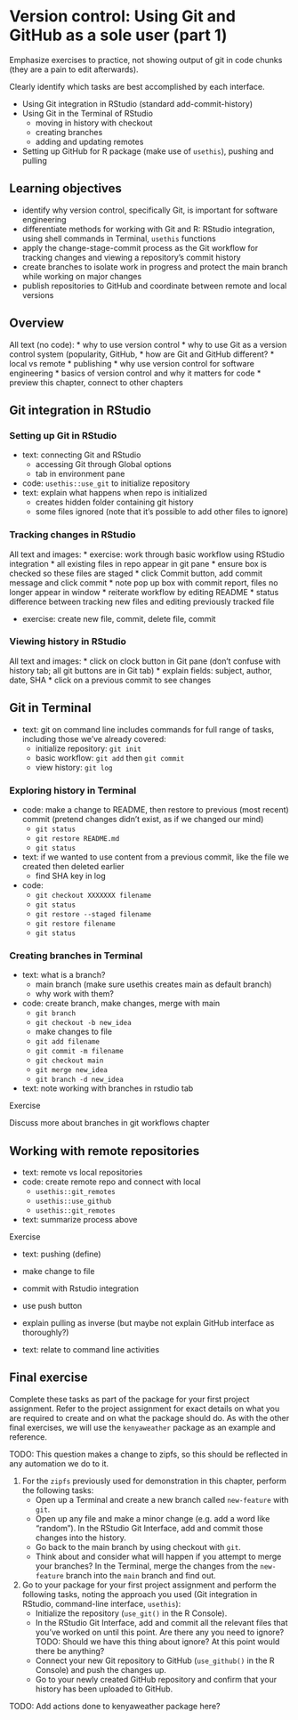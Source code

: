 # Version control: Using Git and GitHub as a sole user (part 1)

Emphasize exercises to practice,
not showing output of git in code chunks (they are a pain to edit afterwards).

Clearly identify which tasks are best accomplished by each interface.

- Using Git integration in RStudio (standard add-commit-history)
- Using Git in the Terminal of RStudio
  - moving in history with checkout
  - creating branches
  - adding and updating remotes
- Setting up GitHub for R package (make use of `usethis`), pushing and pulling

## Learning objectives

* identify why version control, specifically Git, is important for software engineering
* differentiate methods for working with Git and R: RStudio integration, using shell commands in Terminal, `usethis` functions
* apply the change-stage-commit process as the Git workflow for tracking changes and viewing a repository's commit history
* create branches to isolate work in progress and protect the main branch while working on major changes
* publish repositories to GitHub and coordinate between remote and local versions

## Overview

All text (no code):
* why to use version control
* why to use Git as a version control system (popularity, GitHub, 
* how are Git and GitHub different?
  * local vs remote
  * publishing 
* why use version control for software engineering 
  * basics of version control and why it matters for code
  * preview this chapter, connect to other chapters

## Git integration in RStudio

### Setting up Git in RStudio

* text: connecting Git and RStudio
  * accessing Git through Global options
  * tab in environment pane 
* code: `usethis::use_git` to initialize repository
* text: explain what happens when repo is initialized
  * creates hidden folder containing git history
  * some files ignored (note that it's possible to add other files to ignore)

### Tracking changes in RStudio

All text and images:
* exercise: work through basic workflow using RStudio integration
  * all existing files in repo appear in git pane
  * ensure box is checked so these files are staged
  * click Commit button, add commit message and click commit
  * note pop up box with commit report, files no longer appear in window
* reiterate workflow by editing README
  * status difference between tracking new files and editing previously tracked file

* exercise: create new file, commit, delete file, commit

### Viewing history in RStudio

All text and images:
* click on clock button in Git pane (don't confuse with history tab; all git buttons are in Git tab)
* explain fields: subject, author, date, SHA
* click on a previous commit to see changes

## Git in Terminal

* text: git on command line includes commands for full range of tasks, including those we've already covered:
  * initialize repository: `git init`
  * basic workflow: `git add` then `git commit`
  * view history: `git log`

### Exploring history in Terminal

* code: make a change to README, then restore to previous (most recent) commit (pretend changes didn't exist, as if we changed our mind)
  * `git status`
  * `git restore README.md`
  * `git status`

* text: if we wanted to use content from a previous commit, like the file we created then deleted earlier
  * find SHA key in log
* code:
  * `git checkout XXXXXXX filename`
  * `git status`
  * `git restore --staged filename`
  * `git restore filename`
  * `git status`

### Creating branches in Terminal

* text: what is a branch? 
  * main branch (make sure usethis creates main as default branch)
  * why work with them?
* code: create branch, make changes, merge with main
  * `git branch`
  * `git checkout -b new_idea`
  * make changes to file
  * `git add filename`
  * `git commit -m filename`
  * `git checkout main`
  * `git merge new_idea`
  * `git branch -d new_idea`
* text: note working with branches in rstudio tab

Exercise

Discuss more about branches in git workflows chapter

## Working with remote repositories

* text: remote vs local repositories
* code: create remote repo and connect with local
  * `usethis::git_remotes`
  * `usethis::use_github`
  * `usethis::git_remotes`
* text: summarize process above

Exercise

* text: pushing (define)
* make change to file
* commit with Rstudio integration
* use push button

* explain pulling as inverse (but maybe not explain GitHub interface as thoroughly?)

* text: relate to command line activities

## Final exercise {#05-final-exercise}

Complete these tasks as part of the package for your first project assignment.
Refer to the project assignment for exact details on what you are required to
create and on what the package should do. As with the other final exercises,
we will use the `kenyaweather` package as an example and reference.

TODO: This question makes a change to zipfs, so this should be reflected in any automation we do to it.

1. For the `zipfs` previously used for demonstration in this chapter,
perform the following tasks:
    - Open up a Terminal and create a new branch called `new-feature` with `git`.
    - Open up any file and make a minor change (e.g. add a word like "random").
    In the RStudio Git Interface, add and commit those changes into the history.
    - Go back to the main branch by using checkout with `git`. 
    - Think about and consider what will happen if you attempt to merge your
    branches? In the Terminal, merge the changes from the `new-feature` branch
    into the `main` branch and find out.

1. Go to your package for your first project assignment and perform the
following tasks, noting the approach you used (Git integration in RStudio,
command-line interface, `usethis`):
    - Initialize the repository (`use_git()` in the R Console).
    - In the RStudio Git Interface, add and commit all the relevant files that
    you've worked on until this point. Are there any you need to ignore? 
    TODO: Should we have this thing about ignore? At this point would there be anything?
    - Connect your new Git repository to GitHub (`use_github()` in the R Console)
    and push the changes up.
    - Go to your newly created GitHub repository and confirm that your history 
    has been uploaded to GitHub.

TODO: Add actions done to kenyaweather package here?
